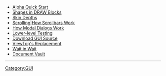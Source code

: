 *[[GUI Note - For Alpha Testers| Alpha Quick Start]]
*[[GUI Note - Shapes in DRAW Blocks|Shapes in DRAW Blocks]]
*[[GUI Note - Skin Depths|Skin Depths]]
*[[GUI Note - Scrolling|Scrolling|How Scrollbars Work]]
*[[GUI Note - Requestors| How Modal Dialogs Work]] 
*[[GUI Note - Min-Window|Lower-level Testing]] 
*[[Download GUI Source]]
*[[ReBrowse|ViewTop's Replacement]]
*[[Wait in Wait]]
*[[Document Vault]]



----
{{Template:GUI_TOC}}

[[Category:GUI]]